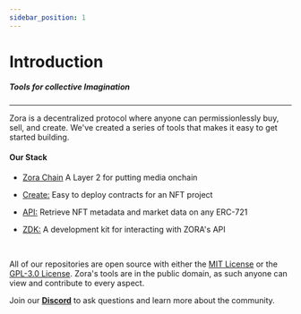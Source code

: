 ```yaml
---
sidebar_position: 1
---
```


# Introduction

##### Tools for collective Imagination

---

Zora is a decentralized protocol where anyone can permissionlessly buy, sell, and create.
We've created a series of tools that makes it easy to get started building.

#### Our Stack

- [Zora Chain](https://zora.energy/) A Layer 2 for putting media onchain

- [Create:](../docs/smart-contracts/creator-tools/intro) Easy to deploy contracts for an NFT project

- [API:](../docs/zora-api/intro) Retrieve NFT metadata and market data on any ERC-721

- [ZDK:](../docs/zora-api/zdk) A development kit for interacting with ZORA's API


<br />

All of our repositories are open source with either the [MIT License](https://opensource.org/licenses/MIT) or the [GPL-3.0 License](https://www.gnu.org/licenses/gpl-3.0.en.html).
Zora's tools are in the public domain, as such anyone can view and contribute to every aspect.

Join our [**Discord**](https://zora.community/) to ask questions and learn more about the community.
